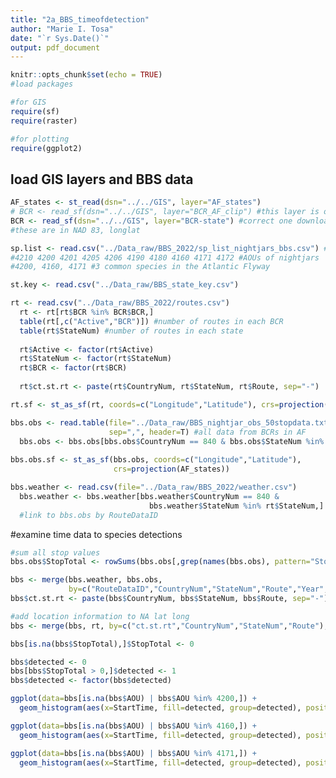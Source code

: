 ```yaml
---
title: "2a_BBS_timeofdetection"
author: "Marie I. Tosa"
date: "`r Sys.Date()`"
output: pdf_document
---
```


```r
knitr::opts_chunk$set(echo = TRUE)
#load packages

#for GIS
require(sf)
require(raster)

#for plotting
require(ggplot2)
```

## load GIS layers and BBS data
```r
AF_states <- st_read(dsn="../../GIS", layer="AF_states") 
# BCR <- read_sf(dsn="../../GIS", layer="BCR_AF_clip") #this layer is outdated
BCR <- read_sf(dsn="../../GIS", layer="BCR-state") #correct one downloaded 7/1/2023
#these are in NAD 83, longlat

sp.list <- read.csv("../Data_raw/BBS_2022/sp_list_nightjars_bbs.csv") #only Caprimulgidae
#4210 4200 4201 4205 4206 4190 4180 4160 4171 4172 #AOUs of nightjars
#4200, 4160, 4171 #3 common species in the Atlantic Flyway

st.key <- read.csv("../Data_raw/BBS_state_key.csv")

rt <- read.csv("../Data_raw/BBS_2022/routes.csv")
  rt <- rt[rt$BCR %in% BCR$BCR,]
  table(rt[,c("Active","BCR")]) #number of routes in each BCR
  table(rt$StateNum) #number of routes in each state
  
  rt$Active <- factor(rt$Active)
  rt$StateNum <- factor(rt$StateNum)
  rt$BCR <- factor(rt$BCR)
  
  rt$ct.st.rt <- paste(rt$CountryNum, rt$StateNum, rt$Route, sep="-")

rt.sf <- st_as_sf(rt, coords=c("Longitude","Latitude"), crs=projection(AF_states))

bbs.obs <- read.table(file="../Data_raw/BBS_nightjar_obs_50stopdata.txt",
                      sep=",", header=T) #all data from BCRs in AF
  bbs.obs <- bbs.obs[bbs.obs$CountryNum == 840 & bbs.obs$StateNum %in% rt$StateNum,]
  
bbs.obs.sf <- st_as_sf(bbs.obs, coords=c("Longitude","Latitude"),
                       crs=projection(AF_states))

bbs.weather <- read.csv(file="../Data_raw/BBS_2022/weather.csv")
  bbs.weather <- bbs.weather[bbs.weather$CountryNum == 840 & 
                               bbs.weather$StateNum %in% rt$StateNum,]
  #link to bbs.obs by RouteDataID
```
#examine time data to species detections

```r

#sum all stop values
bbs.obs$StopTotal <- rowSums(bbs.obs[,grep(names(bbs.obs), pattern="Stop")])

bbs <- merge(bbs.weather, bbs.obs,
             by=c("RouteDataID","CountryNum","StateNum","Route","Year","RPID"), all.x=T)
bbs$ct.st.rt <- paste(bbs$CountryNum, bbs$StateNum, bbs$Route, sep="-")

#add location information to NA lat long
bbs <- merge(bbs, rt, by=c("ct.st.rt","CountryNum","StateNum","Route"), all.x=T) #"RouteName","Active","Stratum","BCR","RouteTypeID","RouteTypeDetailID"

bbs[is.na(bbs$StopTotal),]$StopTotal <- 0

bbs$detected <- 0
bbs[bbs$StopTotal > 0,]$detected <- 1
bbs$detected <- factor(bbs$detected)
```

```r
ggplot(data=bbs[is.na(bbs$AOU) | bbs$AOU %in% 4200,]) + 
  geom_histogram(aes(x=StartTime, fill=detected, group=detected), position=position_dodge()) + theme_bw() + theme(panel.grid=element_blank())

ggplot(data=bbs[is.na(bbs$AOU) | bbs$AOU %in% 4160,]) + 
  geom_histogram(aes(x=StartTime, fill=detected, group=detected), position=position_dodge()) + theme_bw() + theme(panel.grid=element_blank())

ggplot(data=bbs[is.na(bbs$AOU) | bbs$AOU %in% 4171,]) + 
  geom_histogram(aes(x=StartTime, fill=detected, group=detected), position=position_dodge()) + theme_bw() + theme(panel.grid=element_blank())

```
